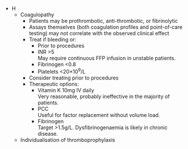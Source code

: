 * H
	* Coagulopathy\
		* Patients may be prothrombotic, anti-thrombotic, or fibrinolytic
		* Assays themselves (both coagulation profiles and point-of-care testing) may not correlate with the observed clinical effect
		* Treat if bleeding or:
			* Prior to procedures
			* INR >5\
			May require continuous FFP infusion in unstable patients.
			* Fibrinogen <0.8
			* Platelets <20×10^9^/L
		* Consider treating prior to procedures
		* Therapeutic options:
			* Vitamin K 10mg IV daily\
			Very reasonable, probably ineffective in the majority of patients.
			* PCC\
			Useful for factor replacement without volume load.
			* Fibrinogen\
			Target >1.5g/L. Dysfibrinogenaemia is likely in chronic disease.
	* Individualisation of thromboprophylaxis